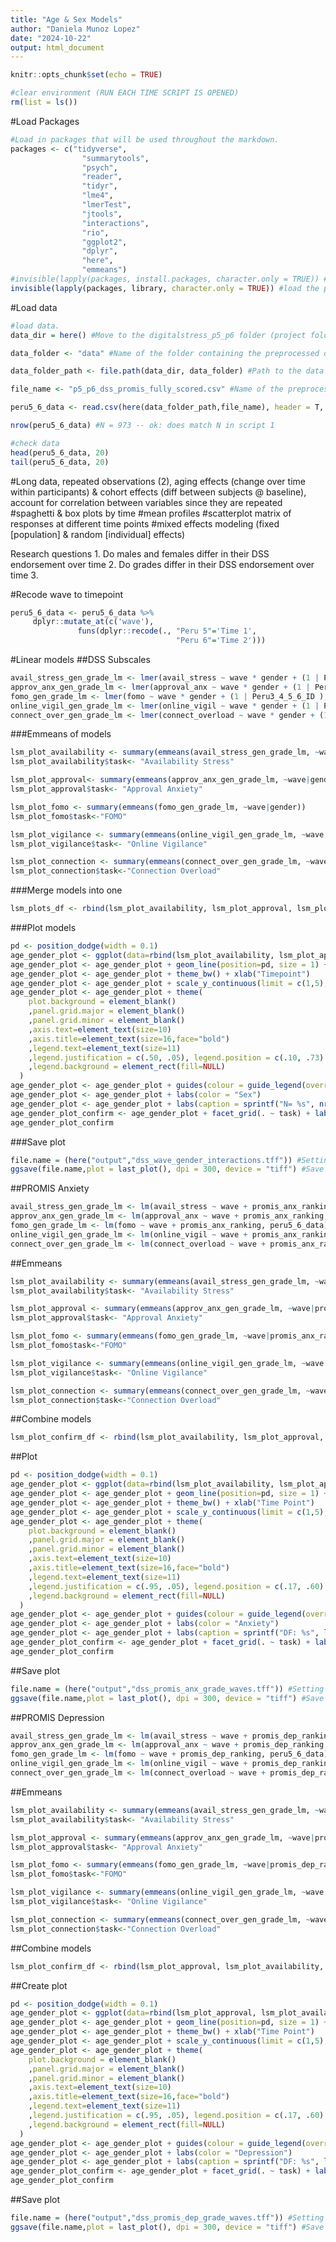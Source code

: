 ```yaml
---
title: "Age & Sex Models"
author: "Daniela Munoz Lopez"
date: "2024-10-22"
output: html_document
---
```


```r
knitr::opts_chunk$set(echo = TRUE)
```

```r
#clear environment (RUN EACH TIME SCRIPT IS OPENED)
rm(list = ls()) 
```

#Load Packages
```r
#Load in packages that will be used throughout the markdown.
packages <- c("tidyverse",
                "summarytools",
                "psych",
                "reader",
                "tidyr",
                "lme4",
                "lmerTest",
                "jtools",
                "interactions",
                "rio",
                "ggplot2",
                "dplyr",
                "here",
                "emmeans")
#invisible(lapply(packages, install.packages, character.only = TRUE)) #install packages (only run once)
invisible(lapply(packages, library, character.only = TRUE)) #load the packages
```

#Load data
```r
#load data.
data_dir = here() #Move to the digitalstress_p5_p6 folder (project folder)

data_folder <- "data" #Name of the folder containing the preprocessed data

data_folder_path <- file.path(data_dir, data_folder) #Path to the data within data folder

file_name <- "p5_p6_dss_promis_fully_scored.csv" #Name of the preprocessed data that was created in script1_datacleaning_DML

peru5_6_data <- read.csv(here(data_folder_path,file_name), header = T, sep = ",", na.strings=c("", " ","NA")) #Load data

nrow(peru5_6_data) #N = 973 -- ok: does match N in script 1

#check data
head(peru5_6_data, 20)
tail(peru5_6_data, 20)
```

#Long data, repeated observations (2), aging effects (change over time within participants) & cohort effects (diff between subjects @ baseline), account for correlation between variables since they are repeated
#spaghetti & box plots by time
#mean profiles
#scatterplot matrix of responses at different time points
#mixed effects modeling (fixed [population] & random [individual] effects)



Research questions
1. Do males and females differ in their DSS endorsement over time 
2. Do grades differ in their DSS endorsement over time
3. 

#Recode wave to timepoint 
```r
peru5_6_data <- peru5_6_data %>% 
     dplyr::mutate_at(c('wave'), 
               funs(dplyr::recode(., "Peru 5"='Time 1',
                                     "Peru 6"='Time 2')))
```
#Linear models 
##DSS Subscales
```r
avail_stress_gen_grade_lm <- lmer(avail_stress ~ wave * gender + (1 | Peru3_4_5_6_ID ), peru5_6_data)
approv_anx_gen_grade_lm <- lmer(approval_anx ~ wave * gender + (1 | Peru3_4_5_6_ID ), peru5_6_data)
fomo_gen_grade_lm <- lmer(fomo ~ wave * gender + (1 | Peru3_4_5_6_ID ), peru5_6_data)
online_vigil_gen_grade_lm <- lmer(online_vigil ~ wave * gender + (1 | Peru3_4_5_6_ID ), peru5_6_data)
connect_over_gen_grade_lm <- lmer(connect_overload ~ wave * gender + (1 | Peru3_4_5_6_ID ), peru5_6_data)
```

###Emmeans of models
```r
lsm_plot_availability <- summary(emmeans(avail_stress_gen_grade_lm, ~wave|gender))
lsm_plot_availability$task<- "Availability Stress"

lsm_plot_approval<- summary(emmeans(approv_anx_gen_grade_lm, ~wave|gender))
lsm_plot_approval$task<- "Approval Anxiety"

lsm_plot_fomo <- summary(emmeans(fomo_gen_grade_lm, ~wave|gender))
lsm_plot_fomo$task<-"FOMO"

lsm_plot_vigilance <- summary(emmeans(online_vigil_gen_grade_lm, ~wave|gender))
lsm_plot_vigilance$task<- "Online Vigilance"

lsm_plot_connection <- summary(emmeans(connect_over_gen_grade_lm, ~wave|gender))
lsm_plot_connection$task<-"Connection Overload"
```

###Merge models into one
```r
lsm_plots_df <- rbind(lsm_plot_availability, lsm_plot_approval, lsm_plot_fomo, lsm_plot_vigilance, lsm_plot_connection)
```

###Plot models
```r
pd <- position_dodge(width = 0.1)
age_gender_plot <- ggplot(data=rbind(lsm_plot_availability, lsm_plot_approval, lsm_plot_fomo, lsm_plot_vigilance, lsm_plot_connection), aes(y = emmean, ymax = emmean+SE, ymin = emmean- SE, x = wave, group = interaction(task, gender), color = gender))
age_gender_plot <- age_gender_plot + geom_line(position=pd, size = 1) + geom_point(size=I(2), position=pd)+ geom_errorbar(width=0.3, position=pd)
age_gender_plot <- age_gender_plot + theme_bw() + xlab("Timepoint") 
age_gender_plot <- age_gender_plot + scale_y_continuous(limit = c(1,5), breaks=seq(1,5), name = "Digital Stress Score")
age_gender_plot <- age_gender_plot + theme(
    plot.background = element_blank()
    ,panel.grid.major = element_blank()
    ,panel.grid.minor = element_blank()
    ,axis.text=element_text(size=10)
    ,axis.title=element_text(size=16,face="bold")
    ,legend.text=element_text(size=11)
    ,legend.justification = c(.50, .05), legend.position = c(.10, .73)
    ,legend.background = element_rect(fill=NULL)
  )
age_gender_plot <- age_gender_plot + guides(colour = guide_legend(override.aes=list(size=1)))
age_gender_plot <- age_gender_plot + labs(color = "Sex")
age_gender_plot <- age_gender_plot + labs(caption = sprintf("N= %s", nrow(peru5_6_data))) #add degrees of freedom to plot
age_gender_plot_confirm <- age_gender_plot + facet_grid(. ~ task) + labs(title = "Digital Stress Across Time Points")
age_gender_plot_confirm
```

###Save plot
```r
file.name = (here("output","dss_wave_gender_interactions.tff")) #Setting the save location and file name
ggsave(file.name,plot = last_plot(), dpi = 300, device = "tiff") #Save the plot
```

##PROMIS Anxiety
```r
avail_stress_gen_grade_lm <- lm(avail_stress ~ wave + promis_anx_ranking, peru5_6_data)
approv_anx_gen_grade_lm <- lm(approval_anx ~ wave + promis_anx_ranking, peru5_6_data)
fomo_gen_grade_lm <- lm(fomo ~ wave + promis_anx_ranking, peru5_6_data)
online_vigil_gen_grade_lm <- lm(online_vigil ~ wave + promis_anx_ranking, peru5_6_data)
connect_over_gen_grade_lm <- lm(connect_overload ~ wave + promis_anx_ranking, peru5_6_data)
```

##Emmeans
```r
lsm_plot_availability <- summary(emmeans(avail_stress_gen_grade_lm, ~wave|promis_anx_ranking))
lsm_plot_availability$task<- "Availability Stress"

lsm_plot_approval <- summary(emmeans(approv_anx_gen_grade_lm, ~wave|promis_anx_ranking))
lsm_plot_approval$task<- "Approval Anxiety"

lsm_plot_fomo <- summary(emmeans(fomo_gen_grade_lm, ~wave|promis_anx_ranking))
lsm_plot_fomo$task<-"FOMO"

lsm_plot_vigilance <- summary(emmeans(online_vigil_gen_grade_lm, ~wave|promis_anx_ranking))
lsm_plot_vigilance$task<- "Online Vigilance"

lsm_plot_connection <- summary(emmeans(connect_over_gen_grade_lm, ~wave|promis_anx_ranking))
lsm_plot_connection$task<-"Connection Overload"

```

##Combine models
```r
lsm_plot_confirm_df <- rbind(lsm_plot_availability, lsm_plot_approval, lsm_plot_fomo, lsm_plot_vigilance, lsm_plot_connection) #combine all plots into one table
```

##Plot
```r
pd <- position_dodge(width = 0.1)
age_gender_plot <- ggplot(data=rbind(lsm_plot_availability, lsm_plot_approval, lsm_plot_fomo, lsm_plot_vigilance, lsm_plot_connection), aes(y = emmean, ymax = emmean+SE, ymin = emmean- SE, x = wave, group = interaction(task, promis_anx_ranking), color = promis_anx_ranking))
age_gender_plot <- age_gender_plot + geom_line(position=pd, size = 1) + geom_point(size=I(2), position=pd)+ geom_errorbar(width=0.3, position=pd)
age_gender_plot <- age_gender_plot + theme_bw() + xlab("Time Point") 
age_gender_plot <- age_gender_plot + scale_y_continuous(limit = c(1,5), breaks=seq(1,5), name = "Digital Scress Score")
age_gender_plot <- age_gender_plot + theme(
    plot.background = element_blank()
    ,panel.grid.major = element_blank()
    ,panel.grid.minor = element_blank()
    ,axis.text=element_text(size=10)
    ,axis.title=element_text(size=16,face="bold")
    ,legend.text=element_text(size=11)
    ,legend.justification = c(.95, .05), legend.position = c(.17, .60)
    ,legend.background = element_rect(fill=NULL)
  )
age_gender_plot <- age_gender_plot + guides(colour = guide_legend(override.aes=list(size=1)))
age_gender_plot <- age_gender_plot + labs(color = "Anxiety")
age_gender_plot <- age_gender_plot + labs(caption = sprintf("DF: %s", lsm_plot_confirm_df$df)) #add degrees of freedom to plot
age_gender_plot_confirm <- age_gender_plot + facet_grid(. ~ task) + labs(title = "Digital Stress & Anxiety Across Time Points")
age_gender_plot_confirm
```

##Save plot
```r
file.name = (here("output","dss_promis_anx_grade_waves.tff")) #Setting the save location and file name
ggsave(file.name,plot = last_plot(), dpi = 300, device = "tiff") #Save the plot
```

##PROMIS Depression
```r
avail_stress_gen_grade_lm <- lm(avail_stress ~ wave + promis_dep_ranking, peru5_6_data)
approv_anx_gen_grade_lm <- lm(approval_anx ~ wave + promis_dep_ranking, peru5_6_data)
fomo_gen_grade_lm <- lm(fomo ~ wave + promis_dep_ranking, peru5_6_data)
online_vigil_gen_grade_lm <- lm(online_vigil ~ wave + promis_dep_ranking, peru5_6_data)
connect_over_gen_grade_lm <- lm(connect_overload ~ wave + promis_dep_ranking, peru5_6_data)
```

##Emmeans
```r
lsm_plot_availability <- summary(emmeans(avail_stress_gen_grade_lm, ~wave|promis_dep_ranking))
lsm_plot_availability$task<- "Availability Stress"

lsm_plot_approval <- summary(emmeans(approv_anx_gen_grade_lm, ~wave|promis_dep_ranking))
lsm_plot_approval$task<- "Approval Anxiety"

lsm_plot_fomo <- summary(emmeans(fomo_gen_grade_lm, ~wave|promis_dep_ranking))
lsm_plot_fomo$task<-"FOMO"

lsm_plot_vigilance <- summary(emmeans(online_vigil_gen_grade_lm, ~wave|promis_dep_ranking))
lsm_plot_vigilance$task<- "Online Vigilance"

lsm_plot_connection <- summary(emmeans(connect_over_gen_grade_lm, ~wave|promis_dep_ranking))
lsm_plot_connection$task<-"Connection Overload"
```

##Combine models
```r
lsm_plot_confirm_df <- rbind(lsm_plot_approval, lsm_plot_availability, lsm_plot_fomo, lsm_plot_connection, lsm_plot_vigilance) #combine all plots into one table
```

##Create plot
```r
pd <- position_dodge(width = 0.1)
age_gender_plot <- ggplot(data=rbind(lsm_plot_approval, lsm_plot_availability, lsm_plot_fomo, lsm_plot_connection, lsm_plot_vigilance), aes(y = emmean, ymax = emmean+SE, ymin = emmean- SE, x = wave, group = interaction(task, promis_dep_ranking), color = promis_dep_ranking))
age_gender_plot <- age_gender_plot + geom_line(position=pd, size = 1) + geom_point(size=I(2), position=pd)+ geom_errorbar(width=0.3, position=pd)
age_gender_plot <- age_gender_plot + theme_bw() + xlab("Time Point") 
age_gender_plot <- age_gender_plot + scale_y_continuous(limit = c(1,5), breaks=seq(1,5), name = "Digital Stress Score")
age_gender_plot <- age_gender_plot + theme(
    plot.background = element_blank()
    ,panel.grid.major = element_blank()
    ,panel.grid.minor = element_blank()
    ,axis.text=element_text(size=10)
    ,axis.title=element_text(size=16,face="bold")
    ,legend.text=element_text(size=11)
    ,legend.justification = c(.95, .05), legend.position = c(.17, .60)
    ,legend.background = element_rect(fill=NULL)
  )
age_gender_plot <- age_gender_plot + guides(colour = guide_legend(override.aes=list(size=1)))
age_gender_plot <- age_gender_plot + labs(color = "Depression")
age_gender_plot <- age_gender_plot + labs(caption = sprintf("DF: %s", lsm_plot_confirm_df$df)) #add degrees of freedom to plot
age_gender_plot_confirm <- age_gender_plot + facet_grid(. ~ task) + labs(title = "Digital Stress & Depression Across Time Point")
age_gender_plot_confirm
```

##Save plot
```r
file.name = (here("output","dss_promis_dep_grade_waves.tff")) #Setting the save location and file name
ggsave(file.name,plot = last_plot(), dpi = 300, device = "tiff") #Save the plot
```
